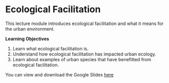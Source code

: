 # Ecological Facilitation

This lecture module introduces ecological facilitation and what it means for the urban environment.

**Learning Objectives**

1. Learn what ecological facilitation is.
1. Understand how ecological facilitation has impacted urban ecology.
1. Learn about examples of urban species that have benefitted from ecological facilitation.



You can view and download the Google Slides [here](https://docs.google.com/presentation/d/1FPAjKqRXUfbcT5HsWfzx_M4iCGkKAEjPkd2uDOF_psc/edit#slide=id.p)